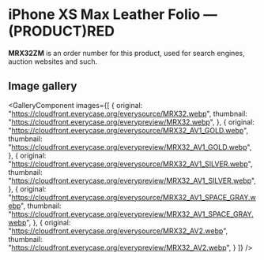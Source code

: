 
# iPhone XS Max Leather Folio — (PRODUCT)RED

<Callout type='info' emoji='👉🏻'>**MRX32ZM** is an order number for this product, used for search engines, auction websites and such.</Callout>

## Image gallery

<GalleryComponent
    images={[
      {
        original: "https://cloudfront.everycase.org/everysource/MRX32.webp",
        thumbnail: "https://cloudfront.everycase.org/everypreview/MRX32.webp",
      },
      {
        original: "https://cloudfront.everycase.org/everysource/MRX32_AV1_GOLD.webp",
        thumbnail: "https://cloudfront.everycase.org/everypreview/MRX32_AV1_GOLD.webp",
      },
      {
        original: "https://cloudfront.everycase.org/everysource/MRX32_AV1_SILVER.webp",
        thumbnail: "https://cloudfront.everycase.org/everypreview/MRX32_AV1_SILVER.webp",
      },
      {
        original: "https://cloudfront.everycase.org/everysource/MRX32_AV1_SPACE_GRAY.webp",
        thumbnail: "https://cloudfront.everycase.org/everypreview/MRX32_AV1_SPACE_GRAY.webp",
      },
      {
        original: "https://cloudfront.everycase.org/everysource/MRX32_AV2.webp",
        thumbnail: "https://cloudfront.everycase.org/everypreview/MRX32_AV2.webp",
      }
    ]}
  />
